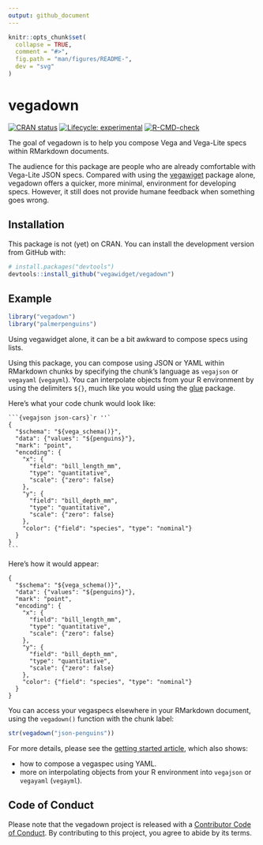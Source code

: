 ```yaml
---
output: github_document
---
```


<!-- README.md is generated from README.Rmd. Please edit that file -->

```r
knitr::opts_chunk$set(
  collapse = TRUE,
  comment = "#>",
  fig.path = "man/figures/README-",
  dev = "svg"
)
```

# vegadown

<!-- badges: start -->
[![CRAN status](https://www.r-pkg.org/badges/version/vegadown)](https://CRAN.R-project.org/package=vegadown)
[![Lifecycle: experimental](https://img.shields.io/badge/lifecycle-experimental-orange.svg)](https://www.tidyverse.org/lifecycle/#experimental)
[![R-CMD-check](https://github.com/vegawidget/vegadown/workflows/R-CMD-check/badge.svg)](https://github.com/vegawidget/vegadown/actions)
<!-- badges: end -->

The goal of vegadown is to help you compose Vega and Vega-Lite specs within RMarkdown documents.

The audience for this package are people who are already comfortable with Vega-Lite JSON specs. 
Compared with using the [vegawiget](https://vegawidget.github.io/vegawidget) package alone, vegadown offers a quicker, more minimal, environment for developing specs.
However, it still does not provide humane feedback when something goes wrong.  

## Installation

This package is not (yet) on CRAN. 
You can install the development version from GitHub with:

```r
# install.packages("devtools")
devtools::install_github("vegawidget/vegadown")
```

## Example

```r
library("vegadown")
library("palmerpenguins")
```

Using vegawidget alone, it can be a bit awkward to compose specs using lists. 

Using this package, you can compose using JSON or YAML within RMarkdown chunks by specifying the chunk's language as `vegajson` or `vegayaml` (`vegayml`).
You can interpolate objects from your R environment by using the delimiters `${}`, much like you would using the [glue](https://glue.tidyverse.org/) package.

Here's what your code chunk would look like:

````
```{vegajson json-cars}`r ''`
{
  "$schema": "${vega_schema()}",
  "data": {"values": "${penguins}"},
  "mark": "point",
  "encoding": {
    "x": {
      "field": "bill_length_mm",
      "type": "quantitative",
      "scale": {"zero": false}
    },
    "y": {
      "field": "bill_depth_mm",
      "type": "quantitative",
      "scale": {"zero": false}
    },
    "color": {"field": "species", "type": "nominal"}
  }
}
```
````

Here's how it would appear:

```vegajson
{
  "$schema": "${vega_schema()}",
  "data": {"values": "${penguins}"},
  "mark": "point",
  "encoding": {
    "x": {
      "field": "bill_length_mm",
      "type": "quantitative",
      "scale": {"zero": false}
    },
    "y": {
      "field": "bill_depth_mm",
      "type": "quantitative",
      "scale": {"zero": false}
    },
    "color": {"field": "species", "type": "nominal"}
  }
}
```

You can access your vegaspecs elsewhere in your RMarkdown document, using the `vegadown()` function with the chunk label:

```r
str(vegadown("json-penguins"))
```

For more details, please see the [getting started article](https://vegawidget.github.io/vegadown/articles/vegadown.html), which also shows:

- how to compose a vegaspec using YAML.
- more on interpolating objects from your R environment into `vegajson` or `vegayaml` (`vegayml`).

## Code of Conduct

Please note that the vegadown project is released with a [Contributor Code of Conduct](https://contributor-covenant.org/version/2/0/CODE_OF_CONDUCT.html). By contributing to this project, you agree to abide by its terms.

